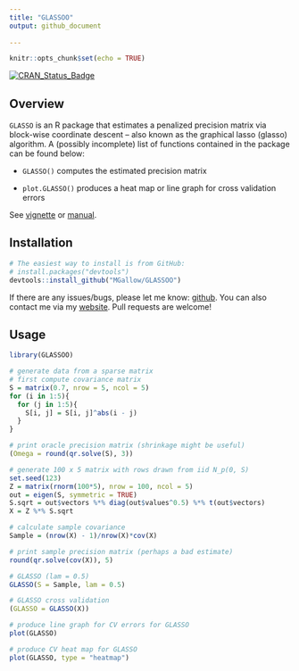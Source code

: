 ```yaml
---
title: "GLASSOO"
output: github_document
  
---
```


```r
knitr::opts_chunk$set(echo = TRUE)
```

[![CRAN_Status_Badge](http://www.r-pkg.org/badges/version/GLASSOO)](https://cran.r-project.org/package=GLASSOO)

## Overview

`GLASSO` is an R package that estimates a penalized precision matrix via block-wise coordinate descent -- also known as the graphical lasso (glasso) algorithm. A (possibly incomplete) list of functions contained in the package can be found below:

* `GLASSO()` computes the estimated precision matrix

* `plot.GLASSO()` produces a heat map or line graph for cross validation errors

See [vignette](https://mgallow.github.io/GLASSOO/) or [manual](https://github.com/MGallow/GLASSOO/blob/master/GLASSOO.pdf).

## Installation

```r
# The easiest way to install is from GitHub:
# install.packages("devtools")
devtools::install_github("MGallow/GLASSOO")
```

If there are any issues/bugs, please let me know: [github](https://github.com/MGallow/GLASSOO/issues). You can also contact me via my [website](https://mgallow.github.io/). Pull requests are welcome!

## Usage

```r
library(GLASSOO)

# generate data from a sparse matrix
# first compute covariance matrix
S = matrix(0.7, nrow = 5, ncol = 5)
for (i in 1:5){
  for (j in 1:5){
    S[i, j] = S[i, j]^abs(i - j)
  }
}

# print oracle precision matrix (shrinkage might be useful)
(Omega = round(qr.solve(S), 3))

# generate 100 x 5 matrix with rows drawn from iid N_p(0, S)
set.seed(123)
Z = matrix(rnorm(100*5), nrow = 100, ncol = 5)
out = eigen(S, symmetric = TRUE)
S.sqrt = out$vectors %*% diag(out$values^0.5) %*% t(out$vectors)
X = Z %*% S.sqrt

# calculate sample covariance
Sample = (nrow(X) - 1)/nrow(X)*cov(X)

# print sample precision matrix (perhaps a bad estimate)
round(qr.solve(cov(X)), 5)

# GLASSO (lam = 0.5)
GLASSO(S = Sample, lam = 0.5)

# GLASSO cross validation
(GLASSO = GLASSO(X))

# produce line graph for CV errors for GLASSO
plot(GLASSO)

# produce CV heat map for GLASSO
plot(GLASSO, type = "heatmap")

```
